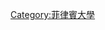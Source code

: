 {{Navbox
| name      = University of the Philippines
| title     = [[菲律賓大學|{{color|#FFFFFF|菲律賓大學}}]]
| basestyle = background:#7B1113; color:#FFFFFF; border: 2px solid #014421;
| state      = {{{state<includeonly>|collapsed</includeonly>}}}
| listclass = hlist
| above     = [[菲律賓大學校長|{{color|#FFFFFF|校長}}]], [[University of the Philippines#Board of Regents|{{color|#FFFFFF|UP Board of Regents}}]]

| group1  = 單位
| list1  = 
  {{Navbox|subgroup
  | basestyle  = background:#7B1113; color:#FFFFFF; border: 2px solid #014421;
  | group1  = 組成分校
  | list1  = 
* [[菲律賓大學碧瑤分校|碧瑤]]
* [[菲律賓大學迪里曼分校|迪里曼]]
* [[菲律賓大學洛斯巴諾斯分校|洛斯巴諾斯]]
* [[菲律賓大學馬尼拉分校|馬尼拉]]
* [[菲律賓大學棉蘭老分校|棉蘭老]]
* [[University of the Philippines Open University|UP Open University]]
* [[菲律賓大學米沙鄢分校|米沙鄢]]

  | group2 = 自治學院
  | list2  = 
* [[University of the Philippines Cebu College|UP Cebu]]

  | group3 = Satellite units
  | list3  = 
* [[University of the Philippines Diliman Extension Program in Olongapo|UP Extension Program in Olongapo]] (Diliman)
* [[University of the Philippines Diliman Extension Program in Pampanga|UP Extension Program in Pampanga]] (Diliman)
* [[University of the Philippines Manila - School of Health Sciences in Baler, Aurora|UP School of Health Sciences, Aurora]] (Manila)
* [[University of the Philippines Manila - School of Health Sciences in South Cotabato|UP School of Health Sciences, Koronadal City]] (Manila)
* [[University of the Philippines Manila School of Health Sciences in Leyte|UP School of Health Sciences, Leyte]] (Manila)
* [[University of the Philippines Visayas Tacloban College|UP Tacloban College]] (Visayas)

  | group4 = 基礎教育單位
  | list4  = 
* [[University of the Philippines – Cebu High School|UP Cebu High School]] (Cebu)
* [[University of the Philippines High School in Iloilo|UP High School in Iloilo]] (Visayas)
* [[University of the Philippines Integrated School|UP Integrated School]] (Diliman)
* [[University of the Philippines Rural High School|UP Rural High School]] (Los Baños)
  }}

| group2  = 研究
| list2  = 
  {{Navbox|subgroup
  | basestyle  = background:#7B1113; color:#FFFFFF; border: 2px solid #014421;
  | group1  = National
  | list1  =
* [[National Center for Transportation Studies]]
* [[UP National College of Public Administration and Governance|National College of Public Administration and Governance]]
* [[UPLB National Crop Protection Center|National Crop Protection]]
* [[National Institute for Science and Mathematics Education Development]]
* [[National Institute of Geological Sciences|National Institute of Geological Sciences]]
* [[UP Manila National Institutes of Health|National Institutes of Health]]
* [[National Institute of Molecular Biology and Biotechnology]]
* [[National Institute of Physics]]
* [[National Engineering Center]]
* [[Sentro ng Wikang Filipino]]

  | group2 = International (hosted)
  | list2  =
* [[ASEAN Centre for Biodiversity]]
* [[International Rice Research Institute]]
* [[SEAMEO Regional Center for Educational Innovation and Technology]]
* [[SEAMEO Tropical Medicine and Public Health Network]]
* [[Southeast Asian Regional Center for Graduate Study and Research in Agriculture]]
  }}

| group3 = 相關條目
| list3  =
* [[List of University of the Philippines people|People]]
* [[University of the Philippines College Admission Test|UP College Admission Test]]
* UP Centennial
* [[Oblation (University of the Philippines)|Oblation]]
**[[Oblation Run]]
* "''[[U.P. Naming Mahal|UP Naming Mahal]]''"
* [[DZUP|DZUP Radio Circle]]
}}<noinclude>
[[Category:菲律賓大學]]
</noinclude>